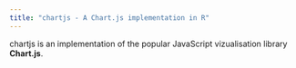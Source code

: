 ```yaml
---
title: "chartjs - A Chart.js implementation in R"
---
```


chartjs is an implementation of the popular JavaScript vizualisation library **Chart.js**.

